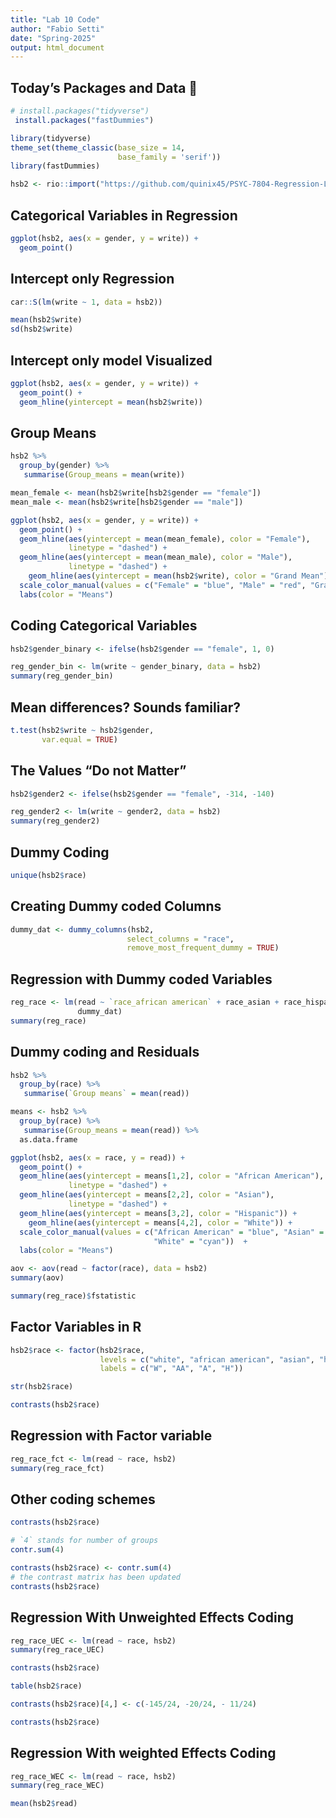 ```yaml
---
title: "Lab 10 Code"
author: "Fabio Setti"
date: "Spring-2025"
output: html_document
---
```




## Today's Packages and Data 🤗


```r
# install.packages("tidyverse")
 install.packages("fastDummies")
```


```r
library(tidyverse)
theme_set(theme_classic(base_size = 14, 
                        base_family = 'serif'))
library(fastDummies)
```

```r
hsb2 <- rio::import("https://github.com/quinix45/PSYC-7804-Regression-Lab-Slides/raw/refs/heads/main/Slides%20Files/Data/hsb2.csv")
```


## Categorical Variables in Regression

```r
ggplot(hsb2, aes(x = gender, y = write)) +
  geom_point()
```



## Intercept only Regression



```r
car::S(lm(write ~ 1, data = hsb2))
```


```r

mean(hsb2$write)
sd(hsb2$write)

```

## Intercept only model Visualized

```r
ggplot(hsb2, aes(x = gender, y = write)) +
  geom_point() +
  geom_hline(yintercept = mean(hsb2$write))
```



## Group Means


```r
hsb2 %>% 
  group_by(gender) %>% 
   summarise(Group_means = mean(write))
```



```r

mean_female <- mean(hsb2$write[hsb2$gender == "female"])
mean_male <- mean(hsb2$write[hsb2$gender == "male"])

ggplot(hsb2, aes(x = gender, y = write)) +
  geom_point() +
  geom_hline(aes(yintercept = mean(mean_female), color = "Female"), 
             linetype = "dashed") +
  geom_hline(aes(yintercept = mean(mean_male), color = "Male"), 
             linetype = "dashed") +
    geom_hline(aes(yintercept = mean(hsb2$write), color = "Grand Mean")) +
  scale_color_manual(values = c("Female" = "blue", "Male" = "red", "Grand Mean" = "black")) +
  labs(color = "Means")
```


## Coding Categorical Variables


```r
hsb2$gender_binary <- ifelse(hsb2$gender == "female", 1, 0)

reg_gender_bin <- lm(write ~ gender_binary, data = hsb2)
summary(reg_gender_bin)
```


## Mean differences? Sounds familiar?


```r
t.test(hsb2$write ~ hsb2$gender,
       var.equal = TRUE)
```


## The Values "Do not Matter"


```r
hsb2$gender2 <- ifelse(hsb2$gender == "female", -314, -140)

reg_gender2 <- lm(write ~ gender2, data = hsb2)
summary(reg_gender2)
```

## Dummy Coding

```r
unique(hsb2$race)
```

## Creating Dummy coded Columns

```r
dummy_dat <- dummy_columns(hsb2,
                          select_columns = "race",
                          remove_most_frequent_dummy = TRUE)
```


## Regression with Dummy coded Variables


```r
reg_race <- lm(read ~ `race_african american` + race_asian + race_hispanic, 
               dummy_dat)
summary(reg_race)
```


## Dummy coding and Residuals


```r
hsb2 %>% 
  group_by(race) %>% 
   summarise(`Group means` = mean(read))
```


```r
means <- hsb2 %>% 
  group_by(race) %>% 
   summarise(Group_means = mean(read)) %>% 
  as.data.frame

ggplot(hsb2, aes(x = race, y = read)) +
  geom_point() +
  geom_hline(aes(yintercept = means[1,2], color = "African American"), 
             linetype = "dashed") +
  geom_hline(aes(yintercept = means[2,2], color = "Asian"), 
             linetype = "dashed") +
  geom_hline(aes(yintercept = means[3,2], color = "Hispanic")) +
    geom_hline(aes(yintercept = means[4,2], color = "White")) +
  scale_color_manual(values = c("African American" = "blue", "Asian" = "red", "Hispanic" = "black",
                                "White" = "cyan"))  + 
  labs(color = "Means")
```


```r
aov <- aov(read ~ factor(race), data = hsb2)
summary(aov)
```


```r
summary(reg_race)$fstatistic
```


## Factor Variables in R

```r
hsb2$race <- factor(hsb2$race, 
                    levels = c("white", "african american", "asian", "hispanic"),
                    labels = c("W", "AA", "A", "H"))

str(hsb2$race)
```


```r
contrasts(hsb2$race)
```



## Regression with Factor variable


```r
reg_race_fct <- lm(read ~ race, hsb2)
summary(reg_race_fct)
```



## Other coding schemes

```r
contrasts(hsb2$race)
```


```r
# `4` stands for number of groups
contr.sum(4)
```


```r
contrasts(hsb2$race) <- contr.sum(4)
# the contrast matrix has been updated
contrasts(hsb2$race)
```

## Regression With Unweighted Effects Coding


```r
reg_race_UEC <- lm(read ~ race, hsb2)
summary(reg_race_UEC)
```

```r
contrasts(hsb2$race)
```

```r
table(hsb2$race)
```

```r
contrasts(hsb2$race)[4,] <- c(-145/24, -20/24, - 11/24)
```

```r
contrasts(hsb2$race)
```


## Regression With weighted Effects Coding


```r
reg_race_WEC <- lm(read ~ race, hsb2)
summary(reg_race_WEC)
```

```r
mean(hsb2$read)
```

